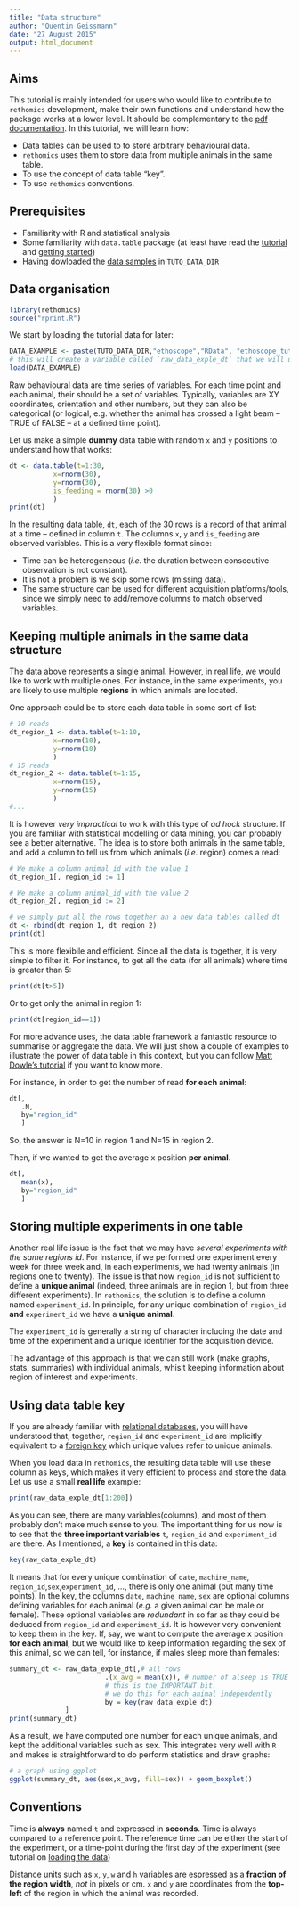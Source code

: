 ```yaml
---
title: "Data structure"
author: "Quentin Geissmann"
date: "27 August 2015"
output: html_document
---
```



Aims
-----

This tutorial is mainly intended for users who would like to contribute to `rethomics` development, make their own functions and understand how the package works at a lower level. 
It should be complementary to the [pdf documentation](../rethomics.pdf).
In this tutorial, we will learn how:

* Data tables can be used to to store arbitrary behavioural data.
* `rethomics` uses them to store data from multiple animals in the same table.
* To use the concept of data table "key".
* To use `rethomics` conventions.


Prerequisites
--------------

* Familiarity with R and statistical analysis
* Some familiarity with `data.table` package (at least have read the [tutorial](http://user2014.stat.ucla.edu/files/tutorial_Matt.pdf) and [getting started](https://github.com/Rdatatable/data.table/wiki/Getting-started))
* Having dowloaded the [data samples](sample_data.html) in `TUTO_DATA_DIR`

Data organisation
-----------------------

```r
library(rethomics)
source("rprint.R")
```

We start by loading the tutorial data for later:
```r
DATA_EXAMPLE <- paste(TUTO_DATA_DIR,"ethoscope","RData", "ethoscope_tuto_data.RData",  sep="/")
# this will create a variable called `raw_data_exple_dt` that we will use later
load(DATA_EXAMPLE)
```


Raw behavioural data are time series of variables.
For each time point and each animal, their should be a set of variables.
Typically, variables are XY coordinates, orientation and other numbers, but they can also be categorical (or logical, e.g. whether the animal has crossed a light beam --TRUE of FALSE -- at a defined time point).

Let us make a simple **dummy** data table with random `x` and `y` positions to understand how that works:


```r
dt <- data.table(t=1:30,
           x=rnorm(30),
           y=rnorm(30),
           is_feeding = rnorm(30) >0
           )
print(dt)
```

In the resulting data table, `dt`, each of the 30 rows is a record of that animal at a time -- defined in column `t`.
The columns `x`, `y` and `is_feeding` are observed variables.
This is a very flexible format since:

* Time can be heterogeneous (*i.e.* the duration between consecutive observation is not constant).
* It is not a problem is we skip some rows (missing data).
* The same structure can be used for different acquisition platforms/tools, since we simply need to add/remove columns to match observed variables.


Keeping multiple animals in the same data structure
-----------------------------------------------------------------------

The data above represents a single animal.
However, in real life, we would like to work with multiple ones.
For instance, in the same experiments, you are likely to use multiple **regions** in which animals are located.

One approach could be to store each data table in some sort of list:

```r

# 10 reads
dt_region_1 <- data.table(t=1:10,
           x=rnorm(10),
           y=rnorm(10)
           )
# 15 reads
dt_region_2 <- data.table(t=1:15,
           x=rnorm(15),
           y=rnorm(15)
           )
#...
```

It is however *very impractical* to work with this type of *ad hock* structure.
If you are familiar with statistical modelling or data mining, you can probably see a better alternative.
The idea is to store both animals in the same table, and add a column to tell us from which animals (*i.e.* region) comes a read:

```r
# We make a column animal_id with the value 1
dt_region_1[, region_id := 1]

# We make a column animal_id with the value 2
dt_region_2[, region_id := 2]

# we simply put all the rows together an a new data tables called dt
dt <- rbind(dt_region_1, dt_region_2)
print(dt)
```

This is more flexibile and efficient.
Since all the data is together, it is very simple to filter it.
For instance, to get all the data (for all animals) where time is greater than 5:
```r
print(dt[t>5])
```

Or to get only the animal in region 1:
```r
print(dt[region_id==1])
```

For more advance uses, the data table framework a fantastic resource to summarise or aggregate the data.
We will just show a couple of examples to illustrate the power of data table in this context,
but you can follow [Matt Dowle's tutorial](http://user2014.stat.ucla.edu/files/tutorial_Matt.pdf) if you want to know more.

For instance, in order to get the number of read **for each animal**:

```r
dt[,
   .N,
   by="region_id"
   ]
```

So, the answer is N=10 in region 1 and N=15 in region 2.

Then, if we wanted to get the average x position **per animal**.

```r
dt[,
   mean(x),
   by="region_id"
   ]
```


Storing multiple experiments in one table
-------------------------------------------------------

Another real life issue is the fact that we may have *several experiments with the same regions id*.
For instance, if we performed one experiment every week for three week and, in each experiments, we had twenty animals (in regions one to twenty).
The issue is that now `region_id` is not sufficient to define a **unique animal** (indeed, three animals are in region 1, but from three different experiments).
In `rethomics`, the solution is to define a column named `experiment_id`.
In principle, for any unique combination of `region_id` **and** `experiment_id` we have a **unique animal**.

The `experiment_id` is generally a string of character including the date and time of the experiment and a unique identifier for the acquisition device.

The advantage of this approach is that we can still work (make graphs, stats, summaries) with individual animals, whislt keeping information about region of interest and experiments.


Using data table key
----------------------------

If you are already familiar with [relational databases](https://en.wikipedia.org/wiki/Relational_database), you will have understood that, together,  `region_id` and `experiment_id` are implicitly equivalent to a [foreign key](https://en.wikipedia.org/wiki/Foreign_key) which unique values refer to unique animals.


When you load data in `rethomics`, the resulting data table will use these column as keys, which makes it very efficient to process and store the data.
Let us use a small **real life** example:

```r
print(raw_data_exple_dt[1:200])
```

As you can see, there are many variables(columns), and most of them probably don't make much sense to you.
The important thing for us now is to see that the **three important variables** `t`, `region_id` and `experiment_id` are there. As I mentioned, a **key** is contained in this data:

```r
key(raw_data_exple_dt)
```

It means that for every unique combination of `date`, `machine_name`, `region_id`,`sex`,`experiment_id`, ..., there is only one animal (but many time points).
In the key, the columns `date`, `machine_name`, `sex` are optional columns defining variables for each animal (*e.g.* a given animal can be male or female).
These optional variables are *redundant* in so far as they could be deduced from `region_id` and `experiment_id`.
It is however very convenient to keep them in the key.
If, say, we want to compute the average x position **for each animal**, but we would like to keep information regarding the sex of this animal, so we can tell, for instance, if males sleep more than females:



```r
summary_dt <- raw_data_exple_dt[,# all rows
                        .(x_avg = mean(x)), # number of alseep is TRUE over total (.N)
                        # this is the IMPORTANT bit.
                        # we do this for each animal independently
                        by = key(raw_data_exple_dt)
              ]
print(summary_dt)
```

As a result, we have computed one number for each unique animals, and kept the additional variables such as sex.
This integrates very well with `R` and makes is straightforward to do perform statistics and draw graphs:

```r
# a graph using ggplot
ggplot(summary_dt, aes(sex,x_avg, fill=sex)) + geom_boxplot()
```


Conventions
---------------

Time is **always** named `t` and expressed in **seconds**.
Time is always compared to a reference point. 
The reference time can be either the start of the experiment,
or a time-point during the first day of the experiment (see tutorial on [loading the data](ethoscope_data.html))

Distance units such as `x`, `y`, `w` and `h` variables are espressed as a **fraction of the region width**, *not* in pixels or cm.
`x` and `y` are coordinates from the **top-left** of the region in which the animal was recorded.




